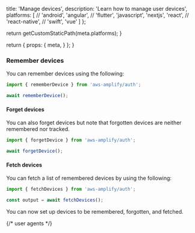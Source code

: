 
  title: 'Manage devices',
  description: 'Learn how to manage user devices',
  platforms: [
    // 'android',
    'angular',
    // 'flutter',
    'javascript',
    'nextjs',
    'react',
    // 'react-native',
    // 'swift',
    'vue'
  ]
};

  return getCustomStaticPath(meta.platforms);
}

  return {
    props: {
      meta,
    }
  };
}

### Remember devices

You can remember devices using the following:

```ts
import { rememberDevice } from 'aws-amplify/auth';

await rememberDevice();
```

#### Forget devices

You can also forget devices but note that forgotten devices are neither remembered nor tracked.

```ts
import { forgetDevice } from 'aws-amplify/auth';

await forgetDevice();
```

#### Fetch devices

You can fetch a list of remembered devices by using the following:

```ts
import { fetchDevices } from 'aws-amplify/auth';

const output = await fetchDevices();
```

You can now set up devices to be remembered, forgotten, and fetched.

{/* user agents */}
